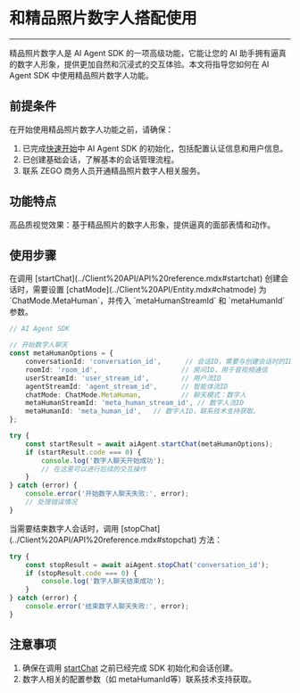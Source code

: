 # 和精品照片数字人搭配使用

---

精品照片数字人是 AI Agent SDK 的一项高级功能，它能让您的 AI 助手拥有逼真的数字人形象，提供更加自然和沉浸式的交互体验。本文将指导您如何在 AI Agent SDK 中使用精品照片数字人功能。

## 前提条件

在开始使用精品照片数字人功能之前，请确保：

1. 已完成[快速开始](../Quick%20Start/Based%20on%20%20SDK.mdx#初始化用户信息和-ai-agent-sdk-参数)中 AI Agent SDK 的初始化，包括配置认证信息和用户信息。
2. 已创建基础会话，了解基本的会话管理流程。
3. 联系 ZEGO 商务人员开通精品照片数字人相关服务。

## 功能特点

高品质视觉效果：基于精品照片的数字人形象，提供逼真的面部表情和动作。

## 使用步骤

<Steps>
<Step title="创建数字人会话">
在调用 [startChat](../Client%20API/API%20reference.mdx#startchat) 创建会话时，需要设置 [chatMode](../Client%20API/Entity.mdx#chatmode) 为 `ChatMode.MetaHuman`，并传入 `metaHumanStreamId` 和 `metaHumanId` 参数。

```typescript
// AI Agent SDK

// 开始数字人聊天
const metaHumanOptions = {
    conversationId: 'conversation_id',      // 会话ID，需要与创建会话时的ID一致
    roomId: 'room_id',                     // 房间ID，用于音视频通信
    userStreamId: 'user_stream_id',        // 用户流ID
    agentStreamId: 'agent_stream_id',      // 智能体流ID
    chatMode: ChatMode.MetaHuman,          // 聊天模式：数字人
    metaHumanStreamId: 'meta_human_stream_id', // 数字人流ID
    metaHumanId: 'meta_human_id',   // 数字人ID，联系技术支持获取。
};

try {
    const startResult = await aiAgent.startChat(metaHumanOptions);
    if (startResult.code === 0) {
        console.log('数字人聊天开始成功');
        // 在这里可以进行后续的交互操作
    }
} catch (error) {
    console.error('开始数字人聊天失败:', error);
    // 处理错误情况
}
```

</Step>
<Step title="结束数字人会话">
当需要结束数字人会话时，调用 [stopChat](../Client%20API/API%20reference.mdx#stopchat) 方法：

```typescript
try {
    const stopResult = await aiAgent.stopChat('conversation_id');
    if (stopResult.code === 0) {
        console.log('数字人聊天结束成功');
    }
} catch (error) {
    console.error('结束数字人聊天失败:', error);
}
```

</Step>
</Steps>


## 注意事项

1. 确保在调用 [startChat](../Client%20API/API%20reference.mdx#startchat) 之前已经完成 SDK 初始化和会话创建。
2. 数字人相关的配置参数（如 metaHumanId等）联系技术支持获取。
